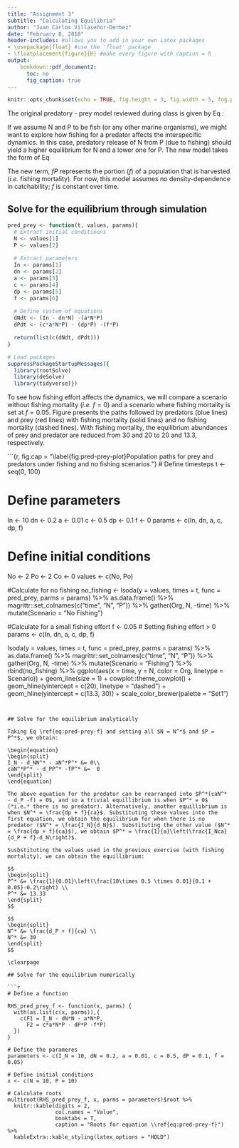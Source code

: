 ```yaml
---
title: "Assignment 3"
subtitle: "Calculating Equilibria"
author: "Juan Carlos Villaseñor-Derbez"
date: "February 8, 2018"
header-includes: #allows you to add in your own Latex packages
- \usepackage{float} #use the 'float' package
- \floatplacement{figure}{H} #make every figure with caption = h
output:
    bookdown::pdf_document2:
      toc: no
      fig_caption: true
---
```


```r
knitr::opts_chunk$set(echo = TRUE, fig.height = 3, fig.width = 5, fog.pos = "h", fig.split = "center")
```

The original predatory - prey model reviewed during class is given by Eq \ref{eq:pred-prey}:

\begin{equation}
\begin{split} \label{eq:pred-prey}
    \frac{dN}{dt} &= I_N - d_NN - aNP \\
    \frac{dP}{dt} &= caNP - d_PP
\end{split}
\end{equation}

If we assume N and P to be fish (or any other marine organisms), we might want to explore how fishing for a predator affects the interspecific dynamics. In this case, predatory release of N from P (due to fishing) should yield a higher equilibrium for N and a lower one for P. The new model takes the form of Eq \ref{eq:pred-prey-f}

\begin{equation}
\begin{split} \label{eq:pred-prey-f}
    \frac{dN}{dt} &= I_N - d_NN - aNP \\
    \frac{dP}{dt} &= caNP - d_PP -fP
\end{split}
\end{equation}

The new term, $fP$ represents the portion ($f$) of a population that is harvested (*i.e.* fishing mortality). For now, this model assumes no density-dependence in catchability; $f$ is constant over time.

## Solve for the equilibrium through simulation

```r
pred_prey <- function(t, values, params){
  # Extract initial conditioons
  N <- values[1]
  P <- values[2]
  
  # Extract parameters
  In <- params[1]
  dn <- params[2]
  a <- params[3]
  c <- params[4]
  dp <- params[5]
  f <- params[6]
  
  # Define system of equations
  dNdt <- (In - dn*N) -(a*N*P)
  dPdt <- (c*a*N*P) - (dp*P) -(f*P)

  return(list(c(dNdt, dPdt)))
}
```

```r
# Load packages
suppressPackageStartupMessages({
  library(rootSolve)
  library(deSolve)
  library(tidyverse)})
```

To see how fishing effort affects the dynamics, we will compare a scenario without fishing mortality (*i.e.* $f = 0$) and a scenario where fishing mortality is set at $f = 0.05$. Figure \ref{fig:pred-prey-plot} presents the paths followed by predators (blue lines) and prey (red lines) with fishing mortality (solid lines) and no fishing mortality (dashed lines). With fishing mortality, the equilibrium abundances of prey and predator are reduced from 30 and 20 to 20 and 13.3, respectively.

```{r, fig.cap = "\\label{fig:pred-prey-plot}Population paths for prey and predators under fishing and no fishing scenarios."}
# Define timesteps
t <- seq(0, 100)

# Define parameters
In <- 10
dn <- 0.2
a <- 0.01
c <- 0.5
dp <- 0.1
f <- 0
params <- c(In, dn, a, c, dp, f)

# Define initial conditions
No <- 2
Po <- 2
Co <- 0
values <- c(No, Po)

#Calculate for no fishing
no_fishing <- lsoda(y = values, times = t, func = pred_prey, parms = params) %>% 
  as.data.frame() %>% 
  magrittr::set_colnames(c("time", "N", "P")) %>% 
  gather(Org, N, -time) %>% 
  mutate(Scenario = "No Fishing")

#Calculate for a small fishing effort
f <- 0.05 # Setting fishing effort > 0
params <- c(In, dn, a, c, dp, f)

lsoda(y = values, times = t, func = pred_prey, parms = params) %>% 
  as.data.frame() %>% 
  magrittr::set_colnames(c("time", "N", "P")) %>% 
  gather(Org, N, -time) %>% 
  mutate(Scenario = "Fishing") %>% 
  rbind(no_fishing) %>% 
  ggplot(aes(x = time, y = N, color = Org, linetype = Scenario)) +
  geom_line(size = 1) +
  cowplot::theme_cowplot() +
  geom_hline(yintercept = c(20), linetype = "dashed") +
  geom_hline(yintercept = c(13.3, 30)) +
  scale_color_brewer(palette = "Set1")
```


## Solve for the equilibrium analytically

Taking Eq \ref{eq:pred-prey-f} and setting all $N = N^*$ and $P = P^*$, we obtain:

\begin{equation}
\begin{split}
I_N - d_NN^* - aN^*P^* &= 0\\
caN^*P^* - d_PP^* -fP^* &=  0
\end{split}
\end{equation}  

The above equation for the predator can be rearranged into $P^*(caN^* - d_P -f) = 0$, and so a trivial equillibrium is when $P^* = 0$ (*i.e.* there is no predator). Alternatively, another equillibrium is when $N^* = \frac{dp + f}{ca}$. Substituting these values into the first equation, we obtain the equilibrium for when there is no predator ($N^* = \frac{I_N}{d_N}$). Substituting the other value ($N^* = \frac{dp + f}{ca}$), we obtain $P^* = \frac{1}{a}\left(\frac{I_Nca}{d_P + f}-d_N\right)$.

Susbstituting the values used in the previous exercise (with fishing mortality), we can obtain the equillibrium:

$$
\begin{split}
P^* &= \frac{1}{0.01}\left(\frac{10\times 0.5 \times 0.01}{0.1 + 0.05}-0.2\right) \\
P^* &= 13.33
\end{split}
$$

$$
\begin{split}
N^* &= \frac{d_P + f}{ca} \\
N^* &= 30
\end{split}
$$

\clearpage

## Solve for the equilibrium numerically

```r
# Define a function

RHS_pred_prey_f <- function(x, parms) {
  with(as.list(c(x, parms)),{
    c(F1 = I_N - dN*N - a*N*P,
      F2 = c*a*N*P - dP*P -f*P)
  })
}

# Define the parameres
parameters <- c(I_N = 10, dN = 0.2, a = 0.01, c = 0.5, dP = 0.1, f = 0.05)

# Define initial conditions
x <- c(N = 10, P = 10)

# Calculate roots
multiroot(RHS_pred_prey_f, x, parms = parameters)$root %>%
  knitr::kable(digits = 2,
               col.names = "Value",
               booktabs = T,
               caption = "Roots for equation \\ref{eq:pred-prey-f}") %>% 
  kableExtra::kable_styling(latex_options = "HOLD")
```